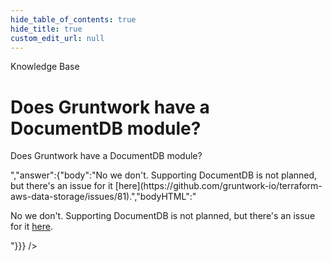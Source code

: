 ```yaml
---
hide_table_of_contents: true
hide_title: true
custom_edit_url: null
---
```



<head>
  <link rel="canonical" href="https://github.com/gruntwork-io/knowledge-base/discussions/323" />
</head>

<CenterLayout>
<span className="searchCategory">Knowledge Base</span>
<h1>Does Gruntwork have a DocumentDB module?</h1>
<GitHub discussion={{"id":"D_kwDOF8slf84APHi2","number":323,"author":{"login":"iangrunt"},"title":"Does Gruntwork have a DocumentDB module?","body":"Does Gruntwork have a DocumentDB module?","bodyHTML":"<p dir=\"auto\">Does Gruntwork have a DocumentDB module?</p>","answer":{"body":"No we don't. Supporting DocumentDB is not planned, but there's an issue for it [here](https://github.com/gruntwork-io/terraform-aws-data-storage/issues/81).","bodyHTML":"<p dir=\"auto\">No we don't. Supporting DocumentDB is not planned, but there's an issue for it <a href=\"https://github.com/gruntwork-io/terraform-aws-data-storage/issues/81\">here</a>.</p>"}}} />

</CenterLayout>
  

<!-- ##DOCS-SOURCER-START
{
  "sourcePlugin": "github-discussions",
  "hash": "04e42f5346d92825e9d9b6357d006cc6"
}
##DOCS-SOURCER-END -->
